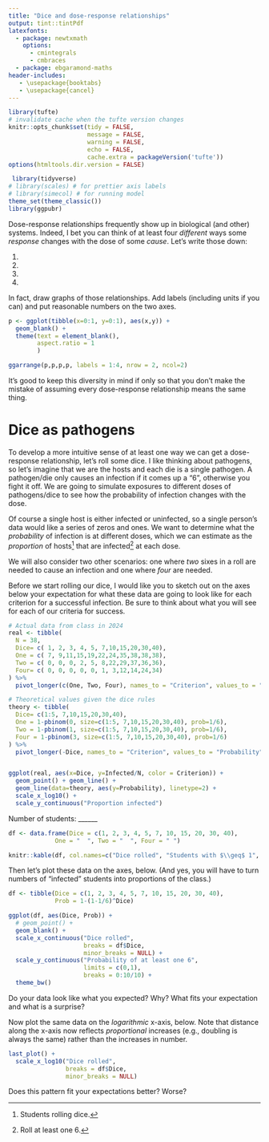 ```yaml
---
title: "Dice and dose-response relationships"
output: tint::tintPdf
latexfonts:
  - package: newtxmath
    options: 
      - cmintegrals
      - cmbraces
  - package: ebgaramond-maths
header-includes:
   - \usepackage{booktabs}
   - \usepackage{cancel}
---
```


```r
library(tufte)
# invalidate cache when the tufte version changes
knitr::opts_chunk$set(tidy = FALSE, 
                      message = FALSE, 
                      warning = FALSE,
                      echo = FALSE,
                      cache.extra = packageVersion('tufte'))
options(htmltools.dir.version = FALSE)
```

```r
 library(tidyverse)
# library(scales) # for prettier axis labels
# library(simecol) # for running model 
theme_set(theme_classic())
library(ggpubr)
```

Dose-response relationships frequently show up in biological (and other) systems. Indeed, I bet you can think of at least four _different_ ways some _response_ changes with the dose of some _cause_. Let's write those down:

1.   
2.   
3.  
4.  

In fact, draw graphs of those relationships. Add labels (including units if you can) and put reasonable numbers on the two axes. 

```r
p <- ggplot(tibble(x=0:1, y=0:1), aes(x,y)) + 
  geom_blank() + 
  theme(text = element_blank(), 
        aspect.ratio = 1
        )

ggarrange(p,p,p,p, labels = 1:4, nrow = 2, ncol=2)

```

It's good to keep this diversity in mind if only so that you don't make the mistake of assuming every dose-response relationship means the same thing.

# Dice as pathogens

To develop a more intuitive sense of at least one way we can get a dose-response relationship, let's roll some dice. I like thinking about pathogens, so let's imagine that we are the hosts and each die is a single pathogen. A pathogen/die only causes an infection if it comes up a "6", otherwise you fight it off. We are going to simulate exposures to different doses of pathogens/dice to see how the probability of infection changes with the dose.

Of course a single host is either infected or uninfected, so a single person's data would like a series of zeros and ones. We want to determine what the _probability_ of infection is at different doses, which we can estimate as the _proportion_ of hosts^[Students rolling dice.] that are infected^[Roll at least one 6.] at each dose.

We will also consider two other scenarios: one where _two_ sixes in a roll are needed to cause an infection and one where _four_ are needed. 

Before we start rolling our dice, I would like you to sketch out on the axes below your expectation for what these data are going to look like for each criterion for a successful infection. Be sure to think about what you will see for each of our criteria for success.


```r
# Actual data from class in 2024
real <- tibble(
  N = 38,
  Dice= c( 1, 2, 3, 4, 5, 7,10,15,20,30,40),
  One = c( 7, 9,11,15,19,22,24,35,38,38,38), 
  Two = c( 0, 0, 0, 2, 5, 8,22,29,37,36,36), 
  Four= c( 0, 0, 0, 0, 0, 1, 3,12,14,24,34)
) %>% 
  pivot_longer(c(One, Two, Four), names_to = "Criterion", values_to = "Infected")

# Theoretical values given the dice rules
theory <- tibble(
  Dice= c(1:5, 7,10,15,20,30,40),
  One = 1-pbinom(0, size=c(1:5, 7,10,15,20,30,40), prob=1/6),
  Two = 1-pbinom(1, size=c(1:5, 7,10,15,20,30,40), prob=1/6),
  Four = 1-pbinom(3, size=c(1:5, 7,10,15,20,30,40), prob=1/6)
) %>% 
  pivot_longer(-Dice, names_to = "Criterion", values_to = "Probability")


ggplot(real, aes(x=Dice, y=Infected/N, color = Criterion)) + 
  geom_point() + geom_line() +
  geom_line(data=theory, aes(y=Probability), linetype=2) + 
  scale_x_log10() + 
  scale_y_continuous("Proportion infected")
```

Number of students: ______

```r
df <- data.frame(Dice = c(1, 2, 3, 4, 5, 7, 10, 15, 20, 30, 40),
             One = "  ", Two = "  ", Four = " ") 

knitr::kable(df, col.names=c("Dice rolled", "Students with $\\geq$ 1", "Students with $\\geq$ 2", "Students with $\\geq$ 4"))
```

Then let's plot these data on the axes, below. (And yes, you will have to turn numbers of "infected" students into proportions of the class.)

```r
df <- tibble(Dice = c(1, 2, 3, 4, 5, 7, 10, 15, 20, 30, 40),
             Prob = 1-(1-1/6)^Dice)

ggplot(df, aes(Dice, Prob)) + 
  # geom_point() + 
  geom_blank() + 
  scale_x_continuous("Dice rolled", 
                     breaks = df$Dice,
                     minor_breaks = NULL) + 
  scale_y_continuous("Probability of at least one 6", 
                     limits = c(0,1),
                     breaks = 0:10/10) + 
  theme_bw()
```

Do your data look like what you expected? Why? What fits your expectation and what is a surprise?

\newpage
Now plot the same data on the _logarithmic_ x-axis, below. Note that distance along the x-axis now reflects _proportional_ increases (e.g., doubling is always the same) rather than the increases in number. 
```r
last_plot() + 
  scale_x_log10("Dice rolled", 
                breaks = df$Dice, 
                minor_breaks = NULL)

```

Does this pattern fit your expectations better? Worse? 